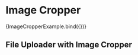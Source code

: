 

<Meta title="Image Cropper" component={ImageCropper} />

# Image Cropper

<Canvas>
  <Story
    name="Image Cropper"
    parameters={{
      docs: {
        source: {
          code: dedent(ImageCropperExampleString)
        }
      }
    }}
  >
    {ImageCropperExample.bind({})}
  </Story>
  <ArgsTable of={ImageCropper} />
</Canvas>

## File Uploader with Image Cropper
